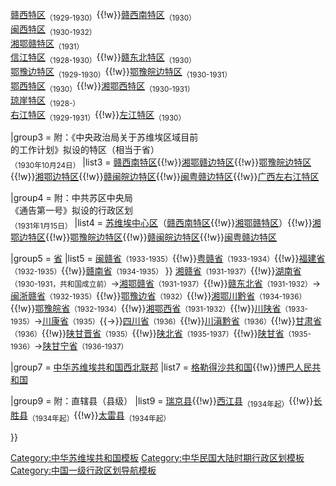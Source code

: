 {{Navbox
|name = 中华苏维埃共和国一级行政区划
|title = [[中华苏维埃共和国]][[中国一级行政区|一级行政区]]
|above = [[File:National Flag of Chinese Soviet Republic.svg|border|25px]][[中华苏维埃共和国]]<sub>（1931-1935?）</sub>{{to}}[[File:National Flag of Chinese Soviet Republic.svg|border|25px]][[中华苏维埃共和国|中华苏维埃人民共和国]]<sub>（1935?-1937）</sub><br/>[[首都]]：[[瑞金市|瑞京县]]
|image = [[File:National Flag of Chinese Soviet Republic.svg|80px]]
|state = 
|groupstyle = text-align: left;

|group1 = 附：特区（实际存在且相当于省级者）
|list1 = [[东江特区]]<sub>（1927-1931）</sub><br />[[湘赣边特区]]<sub>（1927-1930）</sub>{{!w}}[[赣西特区]]<sub>（1929-1930）</sub>{{!w}}[[赣西南特区]]<sub>（1930）</sub><br />[[闽西特区]]<sub>（1930-1932）</sub><br />[[湘鄂赣特区]]<sub>（1931）</sub><br />[[信江特区]]<sub>（1928-1930）</sub>{{!w}}[[赣东北特区]]<sub>（1930）</sub><br />[[鄂豫边特区]]<sub>（1929-1930）</sub>{{!w}}[[鄂豫皖边特区]]<sub>（1930-1931）</sub><br />[[鄂西特区]]<sub>（1930）</sub>{{!w}}[[湘鄂西特区]]<sub>（1930-1931）</sub><br />[[琼崖特区]]<sub>（1928-）</sub><br />[[右江特区]]<sub>（1929-1931）</sub>{{!w}}[[左江特区]]<sub>（1930）</sub>

|group3 = 附：《中央政治局关于苏维埃区域目前<br />的工作计划》拟设的特区（相当于省）<br/><sub>（1930年10月24日）</sub>
|list3 = [[赣西南特区]]{{!w}}[[湘鄂赣边特区]]{{!w}}[[鄂豫皖边特区]]{{!w}}[[湘鄂边特区]]{{!w}}[[赣闽皖边特区]]{{!w}}[[闽粤赣边特区]]{{!w}}[[广西左右江特区]]

|group4 = 附：中共苏区中央局<br />《通告第一号》拟设的行政区划<br /><sub>（1931年1月15日）</sub>
|list4 = [[中央苏区|苏维埃中心区]]（[[赣西南特区]]{{!w}}[[湘鄂赣特区]]）{{!w}}[[湘鄂边特区]]{{!w}}[[鄂豫皖边特区]]{{!w}}[[赣闽皖边特区]]{{!w}}[[闽粤赣边特区]]

|group5 = [[省 (消歧義)|省]]
|list5 = 
{{Navbox|child
|group1=[[中央革命根据地|中央苏区]]
|list1=[[江西省]]<small>（1930-1935）</small>{{!w}}[[闽赣省]]<small>（1933-1935）</small>{{!w}}[[粤赣省]]<small>（1933-1934）</small>{{!w}}[[福建省]]<small>（1932-1935）</small>{{!w}}[[赣南省]]<small>（1934-1935）</small>
}}
[[湘赣省]]<small>（1931-1937）</small>{{!w}}[[湖南省]]<small>（1930-1931，共和国成立前）</small>→[[湘鄂赣省]]<small>（1931-1937）</small>{{!w}}[[赣东北省]]<small>（1931-1932）</small>→[[闽浙赣省]]<small>（1932-1935）</small>{{!w}}[[鄂豫边省]]<small>（1932）</small>{{!w}}[[湘鄂川黔省]]<small>（1934-1936）</small>{{!w}}[[鄂豫皖省]]<small>（1932-1934）</small>{{!w}}[[湘鄂西省]]<small>（1931-1932）</small>{{!w}}[[川陕省]]<small>（1933-1935）</small>→[[川康省]]<small>（1935）</small>{{→}}[[四川省]]<small>（1936）</small>{{!w}}[[川滇黔省]]<small>（1936）</small>{{!w}}[[甘肃省]]<small>（1936）</small>{{!w}}[[陕甘晋省]]<small>（1935）</small>{{!w}}[[陕北省]]<small>（1935-1937）</small>{{!w}}[[陕甘省]]<small>（1935-1936）</small>→[[陕甘宁省]]<small>（1936-1937）</small>

|group7 = [[中华苏维埃共和国西北联邦]]
|list7 = [[格勒得沙共和国革命政府|格勒得沙共和国]]{{!w}}[[中华苏维埃中央博巴自治政府|博巴人民共和国]]

|group9 = 附：直辖县（县级）
|list9 = [[瑞金市|瑞京县]]{{!w}}[[西江县]]<sub>（1934年起）</sub>{{!w}}[[长胜县]]<sub>（1934年起）</sub>{{!w}}[[太雷县]]<sub>（1934年起）</sub>

}}<noinclude>
[[Category:中华苏维埃共和国模板]]
[[Category:中华民国大陆时期行政区划模板]]
[[Category:中国一级行政区划导航模板]]
</noinclude>